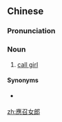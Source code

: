 {{also|应召女郎}}
==Chinese==
{{zh-forms|s=应召女郎|type=22}}

===Pronunciation===
{{zh-pron
|m=yìngzhào nǚláng
|c=jing3 ziu6 neoi5 long4
|cat=n
}}

===Noun===
{{zh-noun}}

# [[call girl]]

====Synonyms====
* {{qualifier|Min Nan}} {{zh-l|趁食查某}}

[[zh:應召女郎]]
